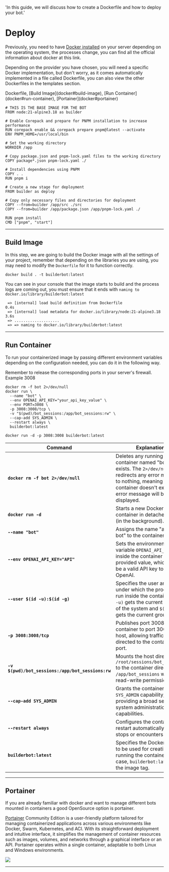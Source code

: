 
  'In this guide, we will discuss how to create a Dockerfile and how to deploy your bot.'

# Deploy


Previously, you need to have [Docker installed](https://docs.docker.com/get-docker/) on your server depending on the operating system, the processes change, you can find all the official information about docker at this link.

Depending on the provider you have chosen, you will need a specific Docker implementation, but don't worry, as it comes automatically implemented in a file called Dockerfile, you can also view the other Dockerfiles in the templates section.

<Note>
Dockerfile, [Build Image](docker#build-image), [Run Container](docker#run-container), [Portainer](docker#portainer)
</Note>

```docker {{ title: 'Dockerfile' }}
# THIS IS THE BASE IMAGE FOR THE BOT
FROM node:21-alpine3.18 as builder

# Enable Corepack and prepare for PNPM installation to increase performance
RUN corepack enable && corepack prepare pnpm@latest --activate
ENV PNPM_HOME=/usr/local/bin

# Set the working directory
WORKDIR /app

# Copy package.json and pnpm-lock.yaml files to the working directory
COPY package*.json pnpm-lock.yaml ./

# Install dependencies using PNPM
COPY . .
RUN pnpm i

# Create a new stage for deployment
FROM builder as deploy

# Copy only necessary files and directories for deployment
COPY --from=builder /app/src ./src
COPY --from=builder /app/package.json /app/pnpm-lock.yaml ./

RUN pnpm install
CMD ["pnpm", "start"]
```
---

## Build Image 
In this step, we are going to build the Docker image with all the settings of your project, remember that depending on the libraries you are using, you may need to modify the `Dockerfile` for it to function correctly.
``` {{ title:'Build Image'}}
docker build . -t builderbot:latest
```

You can see in your console that the image starts to build and the process logs are coming out, you must ensure that it ends with `naming to docker.io/library/builderbot:latest`

```
 => [internal] load build definition from Dockerfile                                             0.4s
 => [internal] load metadata for docker.io/library/node:21-alpine3.18                            3.6s
 => ....................
 => => naming to docker.io/library/builderbot:latest
```

---

## Run Container

To run your containerized image by passing different environment variables depending on the configuration needed, you can do it in the following way.

<Warning>
Remember to release the corresponding ports in your server's firewall. Example 3008
</Warning>

<CodeGroup>

```{{ title:'Run Container Full'}}
docker rm -f bot 2>/dev/null
docker run \
  --name "bot" \
  --env OPENAI_API_KEY="your_api_key_value" \
  --env PORT=3008 \
  -p 3008:3008/tcp \
  -v "$(pwd)/bot_sessions:/app/bot_sessions:rw" \
  --cap-add SYS_ADMIN \
  --restart always \
  builderbot:latest
```
``` {{ title:'Run Container Quick'}}
docker run -d -p 3008:3008 builderbot:latest
```
</CodeGroup>


| Command                              | Explanation                                                                                                                                                                       |
|--------------------------------------|-----------------------------------------------------------------------------------------------------------------------------------------------------------------------------------|
| __`docker rm -f bot 2>/dev/null`__  | Deletes any running container named "bot", if it exists. The `2>/dev/null` redirects any error message to nothing, meaning if the container doesn't exist, no error message will be displayed. |
| __`docker run -d`__                     | Starts a new Docker container in detached mode (in the background).                                                                                                              |
| __`--name "bot"`__             | Assigns the name "amazing-bot" to the container.                                                                                                                                  |
| __`--env OPENAI_API_KEY="API"`__ | Sets the environment variable `OPENAI_API_KEY` inside the container to the provided value, which should be a valid API key to access OpenAI.                             |
| __`--user $(id -u):$(id -g)`__         | Specifies the user and group under which the process will run inside the container. `$(id -u)` gets the current user ID of the system and `$(id -g)` gets the current group ID. |
| __`-p 3008:3008/tcp`__                 | Publishes port 3008 of the container to port 3008 of the host, allowing traffic to be directed to the container's port.                                                           |
| __`-v $(pwd)/bot_sessions:/app/bot_sessions:rw`__ | Mounts the host directory `/root/sessions/bot_sessions` to the container directory `/app/bot_sessions` with read-write permissions (`rw`).                                      |
| __`--cap-add SYS_ADMIN`__               | Grants the container the `SYS_ADMIN` capability, providing a broad set of system administration capabilities.                                                                     |
| __`--restart always`__                 | Configures the container to restart automatically if it stops or encounters an error.                                                                                            |
| __`builderbot:latest`__                | Specifies the Docker image to be used for creating and running the container. In this case, `builderbot:latest` is the image tag.                                              |

---

## Portainer 

If you are already familiar with docker and want to manage different bots mounted in containers a good OpenSource option is portainer.

[Portainer](https://docs.portainer.io/) Community Edition is a user-friendly platform tailored for managing containerized applications across various environments like Docker, Swarm, Kubernetes, and ACI. With its straightforward deployment and intuitive interface, it simplifies the management of container resources such as images, volumes, and networks through a graphical interface or an API. Portainer operates within a single container, adaptable to both Linux and Windows environments.

<Image label="List of bots" src="https://i.imgur.com/lNW9hH2.png" />

---